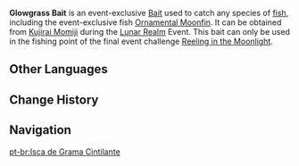 {{Item Infobox
|id           = 111027
|image        = Item Glowgrass Bait.png
|type         = Bait
|group        = Event Items
|event        = Lunar Realm
|invCategory  = Materials
|rarity       = 2
|description  = A special bait made from Magical Crystal Ore and Seagrass, it shines where no light illuminates, and may thus hold special attraction for those fellows who ever yearn for light.<br />If you should run out of these, you can get more from Kujirai Momiji.<br />Suitable for catching all fish species.
|source1      = [[Over the Moon]]
|source2      = [[Bait Resupply Plan]]
}}
'''Glowgrass Bait''' is an event-exclusive [[Bait]] used to catch any species of [[Fishing#List of Fish|fish]], including the event-exclusive fish [[Ornamental Moonfin]]. It can be obtained from [[Kujirai Momiji]] during the [[Lunar Realm]] Event. This bait can only be used in the fishing point of the final event challenge [[Lunar Realm#Day 7: Reeling in the Moonlight|Reeling in the Moonlight]].

==Other Languages==
{{Other Languages
|en      = Glowgrass Bait
|zhs     = 荧草饵
|zhs_rm  = Yíngcǎo Ěr
|zht     = 熒草餌
|zht_rm  = Yíngcǎo Ěr
|zh_tl   = 
|ja      = 蛍草餌
|ja_rm   = Keisou Esa{{Assumed}}
|ja_tl   = 
|ko      = 형광초 미끼
|ko_rm   = Hyeonggwangcho Mikki
|ko_tl   = 
|es      = Cebo brilloalga
|es_tl   = Glowalgae Bait
|fr      = Herbe fluorescente
|fr_tl   = Fluorescent Grass
|ru      = Наживка блескушка
|ru_tl   = 
|th      = Glowgrass Bait
|vi      = Mồi Óng Ánh
|vi_tl   = 
|de      = Leuchtender Grasköder
|de_tl   = Luminous Grass Bait
|id      = Glowgrass Bait
|pt      = Isca de Grama Cintilante
|pt_tl   = 
}}

==Change History==
{{Change History|2.1}}

==Navigation==
{{Material Navbox|type=Fishing Materials}}

[[pt-br:Isca de Grama Cintilante]]